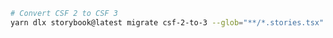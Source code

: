 ```sh
# Convert CSF 2 to CSF 3
yarn dlx storybook@latest migrate csf-2-to-3 --glob="**/*.stories.tsx" --parser=tsx
```

